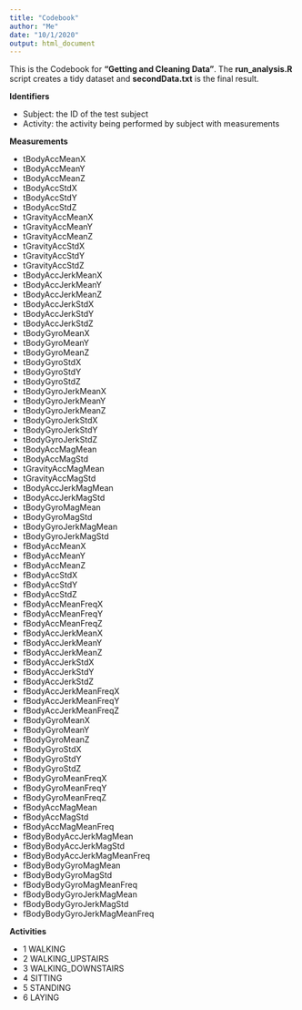 ---
title: "Codebook"
author: "Me"
date: "10/1/2020"
output: html_document
---

This is the Codebook for <strong>"Getting and Cleaning Data"</strong>. The <strong>run_analysis.R</strong> script creates a tidy dataset and <strong>secondData.txt</strong> is the final result.

<strong>Identifiers</strong>

* Subject: the ID of the test subject
* Activity: the activity being performed by subject with measurements

<strong>Measurements</strong>

* tBodyAccMeanX
* tBodyAccMeanY
* tBodyAccMeanZ
* tBodyAccStdX
* tBodyAccStdY
* tBodyAccStdZ
* tGravityAccMeanX
* tGravityAccMeanY
* tGravityAccMeanZ
* tGravityAccStdX
* tGravityAccStdY
* tGravityAccStdZ
* tBodyAccJerkMeanX
* tBodyAccJerkMeanY
* tBodyAccJerkMeanZ
* tBodyAccJerkStdX
* tBodyAccJerkStdY
* tBodyAccJerkStdZ
* tBodyGyroMeanX
* tBodyGyroMeanY
* tBodyGyroMeanZ
* tBodyGyroStdX
* tBodyGyroStdY
* tBodyGyroStdZ
* tBodyGyroJerkMeanX
* tBodyGyroJerkMeanY
* tBodyGyroJerkMeanZ
* tBodyGyroJerkStdX
* tBodyGyroJerkStdY
* tBodyGyroJerkStdZ
* tBodyAccMagMean
* tBodyAccMagStd
* tGravityAccMagMean
* tGravityAccMagStd
* tBodyAccJerkMagMean
* tBodyAccJerkMagStd
* tBodyGyroMagMean
* tBodyGyroMagStd
* tBodyGyroJerkMagMean
* tBodyGyroJerkMagStd
* fBodyAccMeanX
* fBodyAccMeanY
* fBodyAccMeanZ
* fBodyAccStdX
* fBodyAccStdY
* fBodyAccStdZ
* fBodyAccMeanFreqX
* fBodyAccMeanFreqY
* fBodyAccMeanFreqZ
* fBodyAccJerkMeanX
* fBodyAccJerkMeanY
* fBodyAccJerkMeanZ
* fBodyAccJerkStdX
* fBodyAccJerkStdY
* fBodyAccJerkStdZ
* fBodyAccJerkMeanFreqX
* fBodyAccJerkMeanFreqY
* fBodyAccJerkMeanFreqZ
* fBodyGyroMeanX
* fBodyGyroMeanY
* fBodyGyroMeanZ
* fBodyGyroStdX
* fBodyGyroStdY
* fBodyGyroStdZ
* fBodyGyroMeanFreqX
* fBodyGyroMeanFreqY
* fBodyGyroMeanFreqZ
* fBodyAccMagMean
* fBodyAccMagStd
* fBodyAccMagMeanFreq
* fBodyBodyAccJerkMagMean
* fBodyBodyAccJerkMagStd
* fBodyBodyAccJerkMagMeanFreq
* fBodyBodyGyroMagMean
* fBodyBodyGyroMagStd
* fBodyBodyGyroMagMeanFreq
* fBodyBodyGyroJerkMagMean
* fBodyBodyGyroJerkMagStd
* fBodyBodyGyroJerkMagMeanFreq

<strong>Activities</strong>

* 1 WALKING
* 2 WALKING_UPSTAIRS
* 3 WALKING_DOWNSTAIRS
* 4 SITTING
* 5 STANDING
* 6 LAYING

